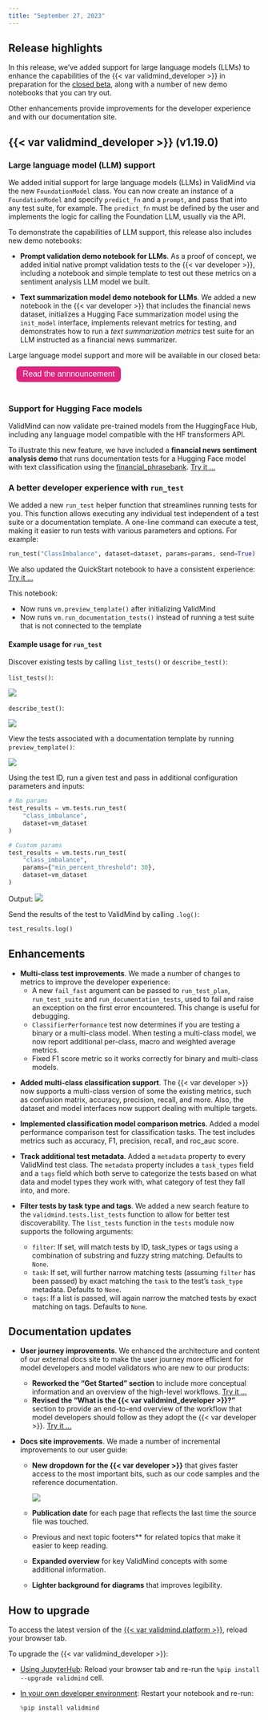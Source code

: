 ```yaml
---
title: "September 27, 2023"
---
```


## Release highlights

In this release, we've added support for large language models (LLMs) to enhance the capabilities of the {{< var validmind_developer >}} in preparation for the [closed beta](https://validmind.com/announcing-validminds-closed-beta-coming-soon/), along with a number of new demo notebooks that you can try out. 

Other enhancements provide improvements for the developer experience and with our documentation site.

## {{< var validmind_developer >}} (v1.19.0)

<!---John6797/sc 2062/sentiment analysis demo notebook should support by @johnwalz97 in [#224](https://github.com/validmind/validmind-python/pull/224)--->
### Large language model (LLM) support

We added initial support for large language models (LLMs) in ValidMind via the new `FoundationModel` class. You can now create an instance of a `FoundationModel` and specify `predict_fn` and a `prompt`, and pass that into any test suite, for example. The `predict_fn` must be defined by the user and implements the logic for calling the Foundation LLM, usually via the API.

To demonstrate the capabilities of LLM support, this release also includes new demo notebooks: 

<!---John6797/sc 2088/implement prompt validation metrics poc by @johnwalz97 in [#232](https://github.com/validmind/validmind-python/pull/232)--->
- **Prompt validation demo notebook for LLMs**. As a proof of concept, we added initial native prompt validation tests to the {{< var developer >}}, including a notebook and simple template to test out these metrics on a sentiment analysis LLM model we built.

<!---[SC-2216] Implement demo notebook for summarization model using LLMs by @cachafla in [#242](https://github.com/validmind/validmind-python/pull/242)--->
<!---[SC-2144] Support hugging face summarization models by @AnilSorathiya in [#238](https://github.com/validmind/validmind-python/pull/238)--->
- **Text summarization model demo notebook for LLMs**. We added a new notebook in the {{< var developer >}} that includes the financial news dataset, initializes a Hugging Face summarization model using the `init_model` interface, implements relevant metrics for testing, and demonstrates how to run a _text summarization metrics_ test suite for an LLM instructed as a financial news summarizer.

::: {.callout title="Interested in our LLM support?"}
Large language model support and more will be available in our closed beta: 

<form method="get" action="https://validmind.com/announcing-validminds-closed-beta-coming-soon/)">
   <button type="submit" style="color: white; background-color: #de257e; border-radius: 8px; border: none; font-size: 16px; padding: 6.25px 12.5px; margin-left: 16px; margin-bottom: 20px;">Read the annnouncement</button>
</form>

:::

<!---SC-2061: Support hugging face models by @AnilSorathiya in [#222](https://github.com/validmind/validmind-python/pull/222)--->
### Support for Hugging Face models

ValidMind can now validate pre-trained models from the HuggingFace Hub, including any language model compatible with the HF transformers API. 

To illustrate this new feature, we have included a **financial news sentiment analysis demo** that runs documentation tests for a Hugging Face model with text classification using the [financial_phrasebank](https://huggingface.co/datasets/financial_phrasebank). [Try it ...](/notebooks/code_samples/nlp_and_llm/hugging_face_integration_demo.ipynb)

<!---[SC-1956] Credit risk scorecard demo notebooks by @juanmleng in [#223](https://github.com/validmind/validmind-python/pull/223)--->
<!--- NR As per Andres, these notebooks need to be updated before they can be shared again
### New credit risk scorecard demo notebooks 

We added new demo notebooks and supporting files for very popular financial services model use cases:

  - Developing credit risk scorecards. [Try it ...](/notebooks/code_samples/probability_of_default/credit_risk_scorecard_development_demo.ipynb)
  - Validating credit risk scorecards. [Try it ...](/notebooks/code_samples/probability_of_default/credit_risk_scorecard_validation_demo.ipynb)
 --->

### A better developer experience with `run_test`

We added a new `run_test` helper function that streamlines running tests for you. This function allows executing any individual test independent of a test suite or a documentation template. A one-line command can execute a test, making it easier to run tests with various parameters and options. For example:

```python
run_test("ClassImbalance", dataset=dataset, params=params, send=True)
```

<!---Add new `run_test` helper function by @cachafla in [#243](https://github.com/validmind/validmind-python/pull/243)--->
We also updated the QuickStart notebook to have a consistent experience: [Try it ...](/notebooks/quickstart_customer_churn_full_suite.ipynb)

This notebook:

- Now runs `vm.preview_template()` after initializing ValidMind
- Now runs `vm.run_documentation_tests()` instead of running a test suite that is not connected to the template

#### Example usage for `run_test`

Discover existing tests by calling `list_tests()` or `describe_test()`:

`list_tests()`:

![](list-tests.png){fig-alt="A screenshot showing examples for `list_tests()`"}

`describe_test()`:

![](describe-test.png){fig-alt="A screenshot showing examples for `describe_test()`"}

View the tests associated with a documentation template by running `preview_template()`:

![](preview-template.png){fig-alt="A screenshot showing examples for `preview_template()`"}

 Using the test ID, run a given test and pass in additional configuration parameters and inputs:

```python
# No params
test_results = vm.tests.run_test(
    "class_imbalance",
    dataset=vm_dataset
)

# Custom params
test_results = vm.tests.run_test(
    "class_imbalance",
    params={"min_percent_threshold": 30},
    dataset=vm_dataset
)
```
Output:
![](test-results.png){fig-alt="A screenshot showing the example output `test_results`"}

Send the results of the test to ValidMind by calling `.log()`:

```python
test_results.log()
```

<!---
### {{< var validmind.platform >}} (v1.6.0)
--->

## Enhancements

<!---[SC-2108] Multi-class tests should report metrics for individual classes and many other changes by @cachafla in [#228](https://github.com/validmind/validmind-python/pull/228)--->

- **Multi-class test improvements**. We made a number of changes to metrics to improve the developer experience:
   - A new `fail_fast` argument can be passed to `run_test_plan`, `run_test_suite` and `run_documentation_tests`, used to fail and raise an exception on the first error encountered. This change is useful for debugging.
   - `ClassifierPerformance` test now determines if you are testing a binary or a multi-class model. When testing a multi-class model, we now report additional per-class, macro and weighted average metrics.
   - Fixed F1 score metric so it works correctly  for binary and multi-class models.

<!---SC-2042: Add multi-class classification support by @AnilSorathiya in [#221](https://github.com/validmind/validmind-python/pull/221)--->
- **Added multi-class classification support**. The {{< var developer >}} now supports a multi-class version of some the existing metrics, such as confusion matrix, accuracy, precision, recall, and more. Also, the dataset and model interfaces now support dealing with multiple targets.

<!---SC-2100: Implement classification model comparison metrics by @AnilSorathiya in [#231](https://github.com/validmind/validmind-python/pull/231)--->
- **Implemented classification model comparison metrics**. Added a model performance comparison test for classification tasks. The test includes metrics such as accuracy, F1, precision, recall, and roc_auc score.

<!---John6797/sc 1790/framework should track additional test metadata by @johnwalz97 in [#239](https://github.com/validmind/validmind-python/pull/239)--->
- **Track additional test metadata**. Added a `metadata` property to every ValidMind test class. The `metadata` property includes a `task_types` field and a `tags` field which both serve to categorize the tests based on what data and model types they work with, what category of test they fall into, and more.

<!---feat: [sc-2196] Users should be able to filter tests by task type and tags by @johnwalz97 in [#241](https://github.com/validmind/validmind-python/pull/241)--->
- **Filter tests by task type and tags**. We added a new search feature to the `validmind.tests.list_tests` function to allow for better test discoverability. The `list_tests` function in the `tests` module now supports the following arguments:
   
   * `filter`: If set, will match tests by ID, task_types or tags using a combination of substring and fuzzy string matching. Defaults to `None`. 
   * `task`: If set, will further narrow matching tests (assuming `filter` has been passed) by exact matching the `task` to the test's `task_type` metadata. Defaults to `None`. 
   * `tags`: If a list is passed, will again narrow the matched tests by exact matching on tags. Defaults to `None`. 

## Documentation updates

<!---User journey improvements by @nrichers in [#128](https://github.com/validmind/documentation/pull/128)--->
- **User journey improvements**. We enhanced the architecture and content of our external docs site to make the user journey more efficient for model developers and model validators who are new to our products:
   
   * **Reworked the "Get Started" section** to include more conceptual information and an overview of the high-level workflows. [Try it ...](/get-started/get-started.qmd)
   * **Revised the "What is the {{< var validmind_developer >}}?"** section to provide an end-to-end overview of the workflow that model developers should follow as they adopt the {{< var developer >}}.  [Try it ...](/developer/get-started-developer-framework.qmd)

<!---Docs site improvements by @nrichers in [#132](https://github.com/validmind/documentation/pull/132)--->
- **Docs site improvements**. We made a number of incremental improvements to our user guide:

   - **New dropdown for the {{< var developer >}}** that gives faster access to the most important bits, such as our code samples and the reference documentation.
   
      ![](developer-framework-dropdown.gif){fig-alt="A gif showcasing the new developer framework dropdown menu on the ValidMind documentation site"}

   - **Publication date** for each page that reflects the last time the source file was touched.
   - Previous and next topic footers** for related topics that make it easier to keep reading.
   - **Expanded overview** for key ValidMind concepts with some additional information.
   - **Lighter background for diagrams** that improves legibility.

## How to upgrade

To access the latest version of the [{{< var validmind.platform >}}](http://app.prod.validmind.ai/), reload your browser tab.

To upgrade the {{< var validmind_developer >}}:

- [Using JupyterHub](/get-started/developer/try-with-jupyterhub.qmd): Reload your browser tab and re-run the `%pip install --upgrade validmind` cell.

- [In your own developer environment](/developer/model-documentation/install-and-initialize-developer-framework.qmd): Restart your notebook and re-run:
    
    ```python
    %pip install validmind
    ```